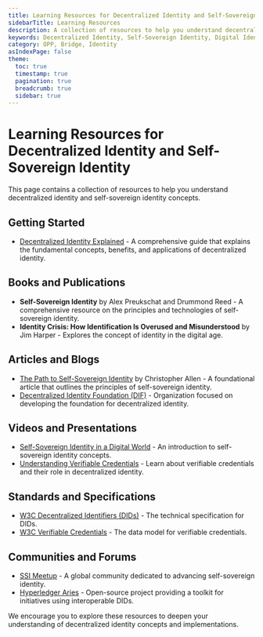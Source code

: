 ```yaml
---
title: Learning Resources for Decentralized Identity and Self-Sovereign Identity
sidebarTitle: Learning Resources
description: A collection of resources to help you understand decentralized identity and self-sovereign identity concepts.
keywords: Decentralized Identity, Self-Sovereign Identity, Digital Identity, Learning Resources
category: OPP, Bridge, Identity
asIndexPage: false
theme:
  toc: true
  timestamp: true
  pagination: true
  breadcrumb: true
  sidebar: true
---
```


# Learning Resources for Decentralized Identity and Self-Sovereign Identity

This page contains a collection of resources to help you understand decentralized identity and self-sovereign identity concepts.

## Getting Started

- [Decentralized Identity Explained](/learn/decentralized-identity) - A comprehensive guide that explains the fundamental concepts, benefits, and applications of decentralized identity.

## Books and Publications

- **Self-Sovereign Identity** by Alex Preukschat and Drummond Reed - A comprehensive resource on the principles and technologies of self-sovereign identity.
- **Identity Crisis: How Identification Is Overused and Misunderstood** by Jim Harper - Explores the concept of identity in the digital age.

## Articles and Blogs

- [The Path to Self-Sovereign Identity](http://www.lifewithalacrity.com/2016/04/the-path-to-self-soverereign-identity.html) by Christopher Allen - A foundational article that outlines the principles of self-sovereign identity.
- [Decentralized Identity Foundation (DIF)](https://identity.foundation/) - Organization focused on developing the foundation for decentralized identity.

## Videos and Presentations

- [Self-Sovereign Identity in a Digital World](https://www.youtube.com/watch?v=JzM_Brpk95E) - An introduction to self-sovereign identity concepts.
- [Understanding Verifiable Credentials](https://www.youtube.com/watch?v=6O_iJnhIh5o) - Learn about verifiable credentials and their role in decentralized identity.

## Standards and Specifications

- [W3C Decentralized Identifiers (DIDs)](https://www.w3.org/TR/did-core/) - The technical specification for DIDs.
- [W3C Verifiable Credentials](https://www.w3.org/TR/vc-data-model/) - The data model for verifiable credentials.

## Communities and Forums

- [SSI Meetup](https://ssimeetup.org/) - A global community dedicated to advancing self-sovereign identity.
- [Hyperledger Aries](https://www.hyperledger.org/projects/aries) - Open-source project providing a toolkit for initiatives using interoperable DIDs.

We encourage you to explore these resources to deepen your understanding of decentralized identity concepts and implementations.
